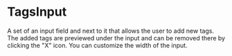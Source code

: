 
<Meta title="MDX|TagsInput" component={TagsInput} />

# TagsInput

A set of an input field and next to it that allows the user to add new tags. The added tags are previewed under the input and can be removed there by clicking the "X" icon. You can customize the width of the input.
